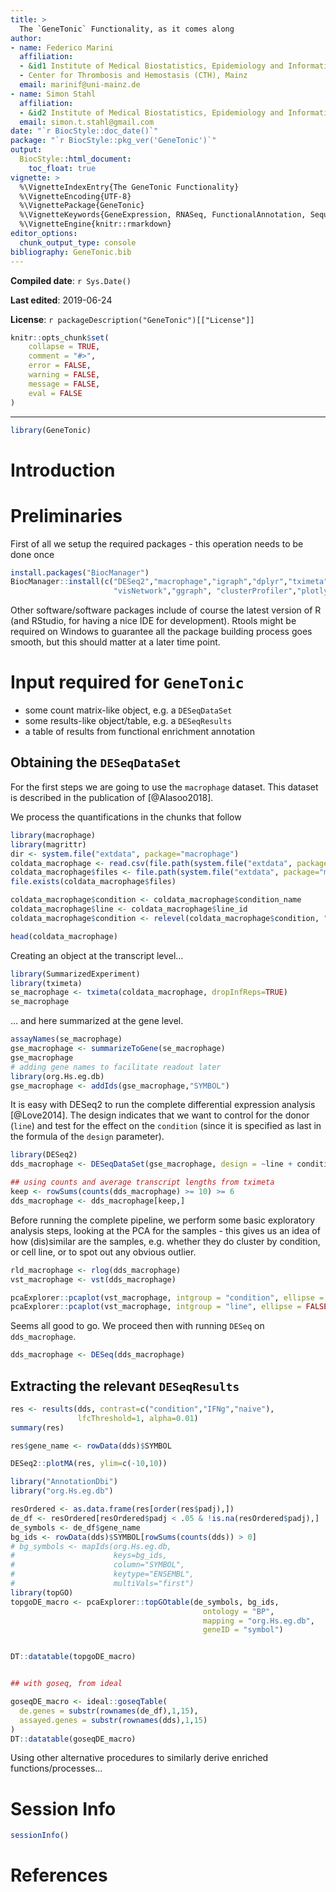 ```yaml
---
title: >
  The `GeneTonic` Functionality, as it comes along
author:
- name: Federico Marini
  affiliation: 
  - &id1 Institute of Medical Biostatistics, Epidemiology and Informatics (IMBEI), Mainz
  - Center for Thrombosis and Hemostasis (CTH), Mainz
  email: marinif@uni-mainz.de
- name: Simon Stahl
  affiliation: 
  - &id2 Institute of Medical Biostatistics, Epidemiology and Informatics (IMBEI), Mainz
  email: simon.t.stahl@gmail.com
date: "`r BiocStyle::doc_date()`"
package: "`r BiocStyle::pkg_ver('GeneTonic')`"
output: 
  BiocStyle::html_document:
    toc_float: true
vignette: >
  %\VignetteIndexEntry{The GeneTonic Functionality}
  %\VignetteEncoding{UTF-8}  
  %\VignettePackage{GeneTonic}
  %\VignetteKeywords{GeneExpression, RNASeq, FunctionalAnnotation, Sequencing, Visualization, QualityControl, GUI}
  %\VignetteEngine{knitr::rmarkdown}
editor_options: 
  chunk_output_type: console
bibliography: GeneTonic.bib
---
```


**Compiled date**: `r Sys.Date()`

**Last edited**: 2019-06-24

**License**: `r packageDescription("GeneTonic")[["License"]]`

```r
knitr::opts_chunk$set(
    collapse = TRUE,
    comment = "#>",
    error = FALSE,
    warning = FALSE,
    message = FALSE,
    eval = FALSE
)
```
  
---

```r
library(GeneTonic)
```

# Introduction

# Preliminaries

First of all we setup the required packages - this operation needs to be done once

```r
install.packages("BiocManager")
BiocManager::install(c("DESeq2","macrophage","igraph","dplyr","tximeta","ideal", "pcaExplorer",
                       "visNetwork","ggraph", "clusterProfiler","plotly","knitr","rmarkdown"))
```

Other software/software packages include of course the latest version of R (and RStudio, for having a nice IDE for development).
Rtools might be required on Windows to guarantee all the package building process goes smooth, but this should matter at a later time point.

# Input required for `GeneTonic`

- some count matrix-like object, e.g. a `DESeqDataSet`
- some results-like object/table, e.g. a `DESeqResults`
- a table of results from functional enrichment annotation

## Obtaining the `DESeqDataSet` 

For the first steps we are going to use the `macrophage` dataset.
This dataset is described in the publication of [@Alasoo2018].

We process the quantifications in the chunks that follow

```r
library(macrophage)
library(magrittr)
dir <- system.file("extdata", package="macrophage")
coldata_macrophage <- read.csv(file.path(system.file("extdata", package="macrophage"), "coldata.csv"))
coldata_macrophage$files <- file.path(system.file("extdata", package="macrophage"), "quants", coldata_macrophage$names, "quant.sf.gz")
file.exists(coldata_macrophage$files)

coldata_macrophage$condition <- coldata_macrophage$condition_name
coldata_macrophage$line <- coldata_macrophage$line_id
coldata_macrophage$condition <- relevel(coldata_macrophage$condition, "naive")

head(coldata_macrophage)
```

Creating an object at the transcript level...

```r
library(SummarizedExperiment)
library(tximeta)
se_macrophage <- tximeta(coldata_macrophage, dropInfReps=TRUE)
se_macrophage
```

... and here summarized at the gene level.

```r
assayNames(se_macrophage)
gse_macrophage <- summarizeToGene(se_macrophage)
gse_macrophage
# adding gene names to facilitate readout later
library(org.Hs.eg.db)
gse_macrophage <- addIds(gse_macrophage,"SYMBOL")
```

It is easy with DESeq2 to run the complete differential expression analysis [@Love2014]. 
The design indicates that we want to control for the donor (`line`) and test for the effect on the `condition` (since it is specified as last in the formula of the `design` parameter). 

```r
library(DESeq2)
dds_macrophage <- DESeqDataSet(gse_macrophage, design = ~line + condition)

## using counts and average transcript lengths from tximeta
keep <- rowSums(counts(dds_macrophage) >= 10) >= 6
dds_macrophage <- dds_macrophage[keep,]
```

Before running the complete pipeline, we perform some basic exploratory analysis steps, looking at the PCA for the samples - this gives us an idea of how (dis)similar are the samples, e.g. whether they do cluster by condition, or cell line, or to spot out any obvious outlier.

```r
rld_macrophage <- rlog(dds_macrophage)
vst_macrophage <- vst(dds_macrophage)

pcaExplorer::pcaplot(vst_macrophage, intgroup = "condition", ellipse = FALSE)
pcaExplorer::pcaplot(vst_macrophage, intgroup = "line", ellipse = FALSE)
```

Seems all good to go.
We proceed then with running `DESeq` on `dds_macrophage`.

```r
dds_macrophage <- DESeq(dds_macrophage)
```

## Extracting the relevant `DESeqResults`

```r
res <- results(dds, contrast=c("condition","IFNg","naive"),
               lfcThreshold=1, alpha=0.01)
summary(res)

res$gene_name <- rowData(dds)$SYMBOL

DESeq2::plotMA(res, ylim=c(-10,10))

library("AnnotationDbi")
library("org.Hs.eg.db")

resOrdered <- as.data.frame(res[order(res$padj),])
de_df <- resOrdered[resOrdered$padj < .05 & !is.na(resOrdered$padj),]
de_symbols <- de_df$gene_name
bg_ids <- rowData(dds)$SYMBOL[rowSums(counts(dds)) > 0]
# bg_symbols <- mapIds(org.Hs.eg.db,
#                      keys=bg_ids,
#                      column="SYMBOL",
#                      keytype="ENSEMBL",
#                      multiVals="first")
library(topGO)
topgoDE_macro <- pcaExplorer::topGOtable(de_symbols, bg_ids,
                                           ontology = "BP",
                                           mapping = "org.Hs.eg.db",
                                           geneID = "symbol")


DT::datatable(topgoDE_macro)


## with goseq, from ideal

goseqDE_macro <- ideal::goseqTable(
  de.genes = substr(rownames(de_df),1,15),
  assayed.genes = substr(rownames(dds),1,15)
)
DT::datatable(goseqDE_macro)

```

Using other alternative procedures to similarly derive enriched functions/processes...



# Session Info {-}

```r
sessionInfo()
```

# References {-}
